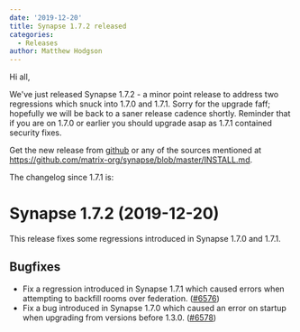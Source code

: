 ```yaml
---
date: '2019-12-20'
title: Synapse 1.7.2 released
categories:
  - Releases
author: Matthew Hodgson
---
```


Hi all,

We've just released Synapse 1.7.2 - a minor point release to address two regressions which snuck into 1.7.0 and 1.7.1.  Sorry for the upgrade faff; hopefully we will be back to a saner release cadence shortly.  Reminder that if you are on 1.7.0 or earlier you should upgrade asap as 1.7.1 contained security fixes.

Get the new release from [github](https://github.com/matrix-org/synapse/releases/tag/v1.7.2) or any of the sources mentioned at https://github.com/matrix-org/synapse/blob/master/INSTALL.md.

The changelog since 1.7.1 is:

Synapse 1.7.2 (2019-12-20)
==========================

This release fixes some regressions introduced in Synapse 1.7.0 and 1.7.1.

Bugfixes
--------

- Fix a regression introduced in Synapse 1.7.1 which caused errors when attempting to backfill rooms over federation. ([\#6576](https://github.com/matrix-org/synapse/issues/6576))
- Fix a bug introduced in Synapse 1.7.0 which caused an error on startup when upgrading from versions before 1.3.0. ([\#6578](https://github.com/matrix-org/synapse/issues/6578))
